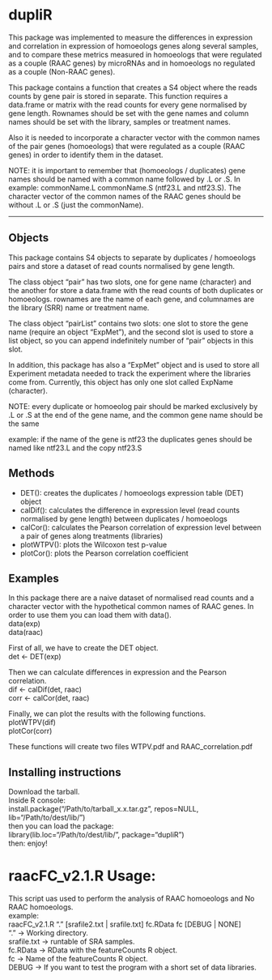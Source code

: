 dupliR
======

This package was implemented to measure the differences in expression and correlation in expression of homoeologs genes along several samples, and to compare these metrics measured in homoeologs that were regulated as a couple (RAAC genes) by microRNAs and in homoeologs no regulated as a couple (Non-RAAC genes).

This package contains a function that creates a S4 object where the reads counts by gene pair is stored in separate. This function requires a data.frame or matrix with the read counts for every gene normalised by gene length. Rownames should be set with the gene names and column names should be set with the library, samples or treatment names.

Also it is needed to incorporate a character vector with the common names of the pair genes (homoeologs) that were regulated as a couple (RAAC genes) in order to identify them in the dataset.

NOTE: it is important to remember that (homoeologs / duplicates) gene names should be named with a common name followed by .L or .S. In example: commonName.L commonName.S (ntf23.L and ntf23.S). The character vector of the common names of the RAAC genes should be without .L or .S (just the commonName).

---

## Objects

This package contains S4 objects to separate by duplicates / homoeologs pairs and store a dataset of read counts normalised by gene length.

The class object "pair" has two slots, one for gene name (character) and the another for store a data.frame with the read counts of both duplicates or homoeologs. rownames are the name of each gene, and columnames are the library (SRR) name or treatment name.

The class object "pairList" contains two slots: one slot to store the gene name (require an object "ExpMet"), and the second slot is used to store a list object, so you can append indefinitely number of "pair" objects in this slot.

In addition, this package has also a "ExpMet" object and is used to store all Experiment metadata needed to track the experiment where the libraries come from. Currently, this object has only one slot called ExpName (character).

NOTE: every duplicate or homoeolog pair should be marked exclusively by .L or .S at the end of the gene name, and the common gene name should be the same

example: if the name of the gene is ntf23 the duplicates genes should be named like ntf23.L and the copy ntf23.S

## Methods

- DET(): creates the duplicates / homoeologs expression table (DET) object
- calDif(): calculates the difference in expression level (read counts normalised by gene length) between duplicates / homoeologs
- calCor(): calculates the Pearson correlation of expression level between a pair of genes along treatments (libraries)
- plotWTPV(): plots the Wilcoxon test p-value
- plotCor(): plots the Pearson correlation coefficient

## Examples
In this package there are a naive dataset of normalised read counts and a character vector with the hypothetical common names of RAAC genes. In order to use them you can load them with data().  
data(exp)  
data(raac)  

First of all, we have to create the DET object.  
det <- DET(exp)  

Then we can calculate differences in expression and the Pearson correlation.  
dif <- calDif(det, raac)  
corr <- calCor(det, raac)  

Finally, we can plot the results with the following functions.  
plotWTPV(dif)  
plotCor(corr)  

These functions will create two files WTPV.pdf and RAAC_correlation.pdf

## Installing instructions  
Download the tarball.  
Inside R console:  
install.package("/Path/to/tarball_x.x.tar.gz", repos=NULL, lib="/Path/to/dest/lib/")  
then you can load the package:  
library(lib.loc="/Path/to/dest/lib/", package="dupliR")  
then: enjoy!

raacFC_v2.1.R Usage:
=======================  
This script uas used to perform the analysis of RAAC homoeologs and No RAAC homoeologs.  
example:  
raacFC_v2.1.R "." [srafile2.txt | srafile.txt] fc.RData fc [DEBUG | NONE]  
"." -> Working directory.  
srafile.txt -> runtable of SRA samples.  
fc.RData -> RData with the featureCounts R object.  
fc -> Name of the featureCounts R object.  
DEBUG -> If you want to test the program with a short set of data libraries.
